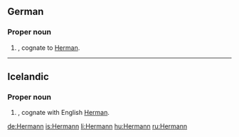 ==German==

===Proper noun===
{{infl|de|proper noun|g=m}}

# {{given name|male|lang=de}}, cognate to [[Herman]].

----

==Icelandic==

===Proper noun===
{{infl|is|proper noun|g=m}}

# {{given name|male|lang=is}}, cognate with English [[Herman]].

[[de:Hermann]]
[[is:Hermann]]
[[li:Hermann]]
[[hu:Hermann]]
[[ru:Hermann]]